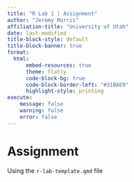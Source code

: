 ```yaml
---
title: "R Lab 1 | Assignment"
author: "Jeremy Morris"
affiliation-title: "University of Utah"
date: last-modified
title-block-style: default
title-block-banner: true
format: 
  html:
      embed-resources: true
      theme: flatly
      code-block-bg: true
      code-block-border-left: "#31BAE9"
      highlight-style: printing
execute:
    message: false
    warning: false
    error: false
---
```


# Assignment

Using the `r-lab-template.qmd` file
